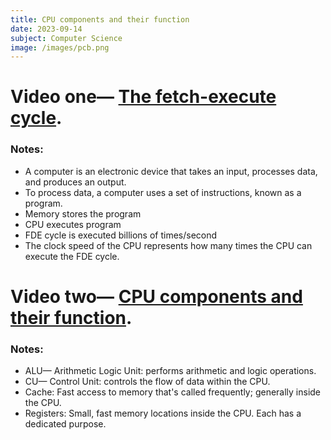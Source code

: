 ```yaml
---
title: CPU components and their function
date: 2023-09-14
subject: Computer Science
image: /images/pcb.png
---
```


# Video one— [The fetch-execute cycle](https://student.craigndave.org/videos/ocr-gcse-j277-slr-1-1-the-purpose-of-the-cpu-the-fetch-execute-cycle).

### Notes:
- A computer is an electronic device that takes an input, processes data, and produces an output.
- To process data, a computer uses a set of instructions, known as a program.
- Memory stores the program
- CPU executes program
- FDE cycle is executed billions of times/second
- The clock speed of the CPU represents how many times the CPU can execute the FDE cycle.

# Video two— [CPU components and their function](https://student.craigndave.org/videos/ocr-gcse-j277-slr-1-1-common-cpu-components-and-their-function).

### Notes:
- ALU— Arithmetic Logic Unit: performs arithmetic and logic operations.
- CU— Control Unit: controls the flow of data within the CPU.
- Cache: Fast access to memory that's called frequently; generally inside the CPU.
- Registers: Small, fast memory locations inside the CPU. Each has a dedicated purpose.